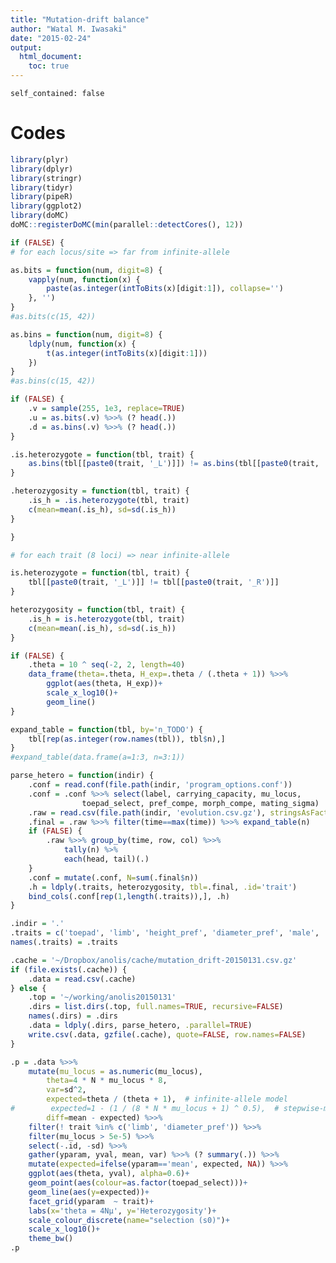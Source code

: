 ```yaml
---
title: "Mutation-drift balance"
author: "Watal M. Iwasaki"
date: "2015-02-24"
output:
  html_document:
    toc: true
---
```

    self_contained: false

Codes
================================================================================

```r
library(plyr)
library(dplyr)
library(stringr)
library(tidyr)
library(pipeR)
library(ggplot2)
library(doMC)
doMC::registerDoMC(min(parallel::detectCores(), 12))
```

```r
if (FALSE) {
# for each locus/site => far from infinite-allele

as.bits = function(num, digit=8) {
    vapply(num, function(x) {
        paste(as.integer(intToBits(x)[digit:1]), collapse='')
    }, '')
}
#as.bits(c(15, 42))

as.bins = function(num, digit=8) {
    ldply(num, function(x) {
        t(as.integer(intToBits(x)[digit:1]))
    })
}
#as.bins(c(15, 42))

if (FALSE) {
    .v = sample(255, 1e3, replace=TRUE)
    .u = as.bits(.v) %>>% (? head(.))
    .d = as.bins(.v) %>>% (? head(.))
}

.is.heterozygote = function(tbl, trait) {
    as.bins(tbl[[paste0(trait, '_L')]]) != as.bins(tbl[[paste0(trait, '_R')]])
}

.heterozygosity = function(tbl, trait) {
    .is_h = .is.heterozygote(tbl, trait)
    c(mean=mean(.is_h), sd=sd(.is_h))
}

}
```

```r
# for each trait (8 loci) => near infinite-allele

is.heterozygote = function(tbl, trait) {
    tbl[[paste0(trait, '_L')]] != tbl[[paste0(trait, '_R')]]
}

heterozygosity = function(tbl, trait) {
    .is_h = is.heterozygote(tbl, trait)
    c(mean=mean(.is_h), sd=sd(.is_h))
}

if (FALSE) {
    .theta = 10 ^ seq(-2, 2, length=40)
    data_frame(theta=.theta, H_exp=.theta / (.theta + 1)) %>>%
        ggplot(aes(theta, H_exp))+
        scale_x_log10()+
        geom_line()
}

expand_table = function(tbl, by='n_TODO') {
    tbl[rep(as.integer(row.names(tbl)), tbl$n),]
}
#expand_table(data.frame(a=1:3, n=3:1))

parse_hetero = function(indir) {
    .conf = read.conf(file.path(indir, 'program_options.conf'))
    .conf = .conf %>>% select(label, carrying_capacity, mu_locus,
                toepad_select, pref_compe, morph_compe, mating_sigma)
    .raw = read.csv(file.path(indir, 'evolution.csv.gz'), stringsAsFactors=FALSE) %>>% tbl_df()
    .final = .raw %>>% filter(time==max(time)) %>>% expand_table(n)
    if (FALSE) {
        .raw %>>% group_by(time, row, col) %>>%
            tally(n) %>%
            each(head, tail)(.)
    }
    .conf = mutate(.conf, N=sum(.final$n))
    .h = ldply(.traits, heterozygosity, tbl=.final, .id='trait')
    bind_cols(.conf[rep(1,length(.traits)),], .h)
}
```

```r
.indir = '.'
.traits = c('toepad', 'limb', 'height_pref', 'diameter_pref', 'male', 'female', 'choosiness', 'neutral')
names(.traits) = .traits

.cache = '~/Dropbox/anolis/cache/mutation_drift-20150131.csv.gz'
if (file.exists(.cache)) {
    .data = read.csv(.cache)
} else {
    .top = '~/working/anolis20150131'
    .dirs = list.dirs(.top, full.names=TRUE, recursive=FALSE)
    names(.dirs) = .dirs
    .data = ldply(.dirs, parse_hetero, .parallel=TRUE)
    write.csv(.data, gzfile(.cache), quote=FALSE, row.names=FALSE)
}

.p = .data %>>%
    mutate(mu_locus = as.numeric(mu_locus),
        theta=4 * N * mu_locus * 8,
        var=sd^2,
        expected=theta / (theta + 1),  # infinite-allele model
#        expected=1 - (1 / (8 * N * mu_locus + 1) ^ 0.5),  # stepwise-mutation model
        diff=mean - expected) %>>%
    filter(! trait %in% c('limb', 'diameter_pref')) %>>%
    filter(mu_locus > 5e-5) %>>%
    select(-.id, -sd) %>>%
    gather(yparam, yval, mean, var) %>>% (? summary(.)) %>>%
    mutate(expected=ifelse(yparam=='mean', expected, NA)) %>>%
    ggplot(aes(theta, yval), alpha=0.6)+
    geom_point(aes(colour=as.factor(toepad_select)))+
    geom_line(aes(y=expected))+
    facet_grid(yparam  ~ trait)+
    labs(x='theta = 4Nµ', y='Heterozygosity')+
    scale_colour_discrete(name="selection (s0)")+
    scale_x_log10()+
    theme_bw()
.p
```
